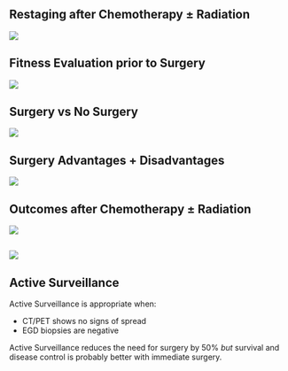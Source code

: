 ## Restaging after Chemotherapy $\pm$ Radiation

::: {.content-visible unless-format="docx"}
![](https://deidt7p41jzcy.cloudfront.net/EsoRx2.png)
:::

## Fitness Evaluation prior to Surgery

::: {.content-visible unless-format="docx"}
![](https://deidt7p41jzcy.cloudfront.net/EsoRx.png)
:::


## Surgery vs No Surgery

::: {.content-visible unless-format="docx"}
![](https://deidt7p41jzcy.cloudfront.net/EsoRx5.png)
:::

## Surgery Advantages + Disadvantages

::: {.content-visible unless-format="docx"}
![](https://deidt7p41jzcy.cloudfront.net/EsoRx6.png)
:::

## Outcomes after Chemotherapy $\pm$ Radiation

::: {.content-visible unless-format="docx"}
![](https://deidt7p41jzcy.cloudfront.net/EsoRx7.png)
:::

## 

::: {.content-visible unless-format="docx"}
![](https://deidt7p41jzcy.cloudfront.net/EsoRx8.png)
:::

## Active Surveillance

Active Surveillance is appropriate when:

- CT/PET shows no signs of spread
- EGD biopsies are negative

Active Surveillance reduces the need for surgery by 50% *but* survival and disease control is probably better with immediate surgery.
